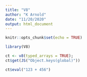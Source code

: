 ```yaml
---
title: "V8"
author: "K Arnold"
date: "11/20/2020"
output: html_document
---
```


```r
knitr::opts_chunk$set(echo = TRUE)
```

```r
library(V8)
```

```r
ct <- v8(typed_arrays = TRUE);
ct$get(JS("Object.keys(global)"))
```

```r
ct$eval("123 + 456")
```

